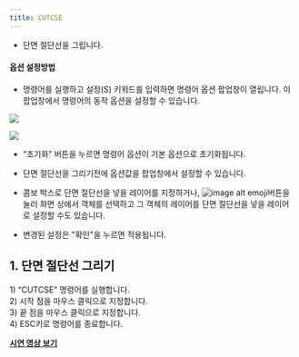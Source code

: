 ```yaml
---
title: CUTCSE
---
```


[image1]: ../../../../../assets/images/geometry/cutcse/image1.png
[image2]: ../../../../../assets/images/geometry/cutcse/image2.png
[image3]: ../../../../../assets/images/geometry/cutcse/image3.png

* 단면 절단선을 그립니다.  


#### 옵션 설정방법

* 명령어를 실행하고 설정(S) 키워드를 입력하면 명령어 옵션 팝업창이 열립니다. 이 팝업창에서 명령어의 동작 옵션을 설정할 수 있습니다.  

![][image1]

![][image2]

* “초기화” 버튼을 누르면 명령어 옵션이 기본 옵션으로 초기화됩니다.
* 단면 절단선을 그리기전에 옵션값을 팝업창에서 설정할 수 있습니다.  

* 콤보 박스로 단면 절단선을 넣을 레이어를 지정하거나, ![image alt emoji][image3]버튼을 눌러 화면 상에서 객체를 선택하고 그 객체의 레이어를 단면 절단선을 넣을 레이어로 설정할 수도 있습니다.
* 변경된 설정은 "확인"을 누르면 적용됩니다. 


## **1\. 단면 절단선 그리기**

1\) “CUTCSE” 명령어를 실행합니다.  
2\) 시작 점을 마우스 클릭으로 지정합니다.  
3\) 끝 점을 마우스 클릭으로 지정합니다.  
4\) ESC키로 명령어를 종료합니다.

[**<Icon name="youtube" class="emoji"/> 시연 영상 보기**](https://youtu.be/csnkipgC7Z4)

